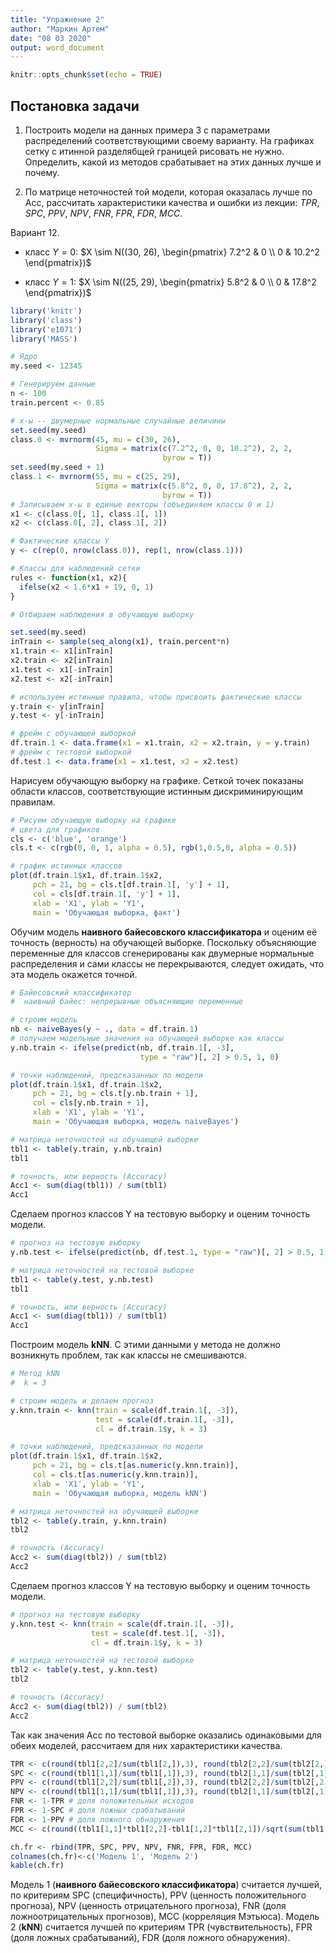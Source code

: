 ---
title: "Упражнение 2"
author: "Маркин Артем"
date: "08 03 2020"
output: word_document
---

```{r setup, include=FALSE}
knitr::opts_chunk$set(echo = TRUE)
```

## Постановка задачи
1. Построить модели на данных примера 3 с параметрами распределений соответствующими своему варианту. На графиках сетку с итинной разделябщей границей рисовать не нужно. Определить, какой из методов срабатывает на этих данных лучше и почему.

2. По матрице неточностей той модели, которая оказалась лучше по Acc, рассчитать характеристики качества и ошибки из лекции: $TPR$, $SPC$, $PPV$, $NPV$, $FNR$, $FPR$, $FDR$, $MCC$.

Вариант 12. 

- класс $Y=0$: $X \sim N((30, 26), \begin{pmatrix}
7.2^2 & 0 \\
0 & 10.2^2 \end{pmatrix})$

- класс $Y=1$: $X \sim N((25, 29), \begin{pmatrix}
5.8^2 & 0 \\
0 & 17.8^2 \end{pmatrix})$

``` {r, massage = FALSE, warning = FALSE}
library('knitr')
library('class')
library('e1071')
library('MASS')

# Ядро
my.seed <- 12345

# Генерируем данные
n <- 100
train.percent <- 0.85

# х-ы -- двумерные нормальные случайные величины
set.seed(my.seed)
class.0 <- mvrnorm(45, mu = c(30, 26),
                   Sigma = matrix(c(7.2^2, 0, 0, 10.2^2), 2, 2,
                                  byrow = T))
set.seed(my.seed + 1)
class.1 <- mvrnorm(55, mu = c(25, 29),
                   Sigma = matrix(c(5.8^2, 0, 0, 17.8^2), 2, 2,
                                  byrow = T))
# Записываем х-ы в единые векторы (объединяем классы 0 и 1)
x1 <- c(class.0[, 1], class.1[, 1])
x2 <- c(class.0[, 2], class.1[, 2])

# Фактические классы Y
y <- c(rep(0, nrow(class.0)), rep(1, nrow(class.1)))

# Классы для наблюдений сетки
rules <- function(x1, x2){
  ifelse(x2 < 1.6*x1 + 19, 0, 1)
}

# Отбираем наблюдения в обучающую выборку

set.seed(my.seed)
inTrain <- sample(seq_along(x1), train.percent*n)
x1.train <- x1[inTrain]
x2.train <- x2[inTrain]
x1.test <- x1[-inTrain]
x2.test <- x2[-inTrain]

# используем истинные правила, чтобы присвоить фактические классы
y.train <- y[inTrain]
y.test <- y[-inTrain]

# фрейм с обучающей выборкой
df.train.1 <- data.frame(x1 = x1.train, x2 = x2.train, y = y.train)
# фрейм с тестовой выборкой
df.test.1 <- data.frame(x1 = x1.test, x2 = x2.test)
```

Нарисуем обучающую выборку на графике. Сеткой точек показаны области классов, соответствующие истинным дискриминирующим правилам.

```{r, fig.height = 5, fig.width = 5}
# Рисуем обучающую выборку на графике
# цвета для графиков
cls <- c('blue', 'orange')
cls.t <- c(rgb(0, 0, 1, alpha = 0.5), rgb(1,0.5,0, alpha = 0.5))

# график истинных классов
plot(df.train.1$x1, df.train.1$x2, 
     pch = 21, bg = cls.t[df.train.1[, 'y'] + 1], 
     col = cls[df.train.1[, 'y'] + 1],
     xlab = 'X1', ylab = 'Y1',
     main = 'Обучающая выборка, факт')
```

Обучим модель **наивного байесовского классификатора** и оценим её точность (верность) на обучающей выборке. Поскольку объясняющие переменные для классов сгенерированы как двумерные нормальные распределения и сами классы не перекрываются, следует ожидать, что эта модель окажется точной.

```{r, fig.height = 5, fig.width = 5}
# Байесовский классификатор
#  наивный байес: непрерывные объясняющие переменные

# строим модель
nb <- naiveBayes(y ~ ., data = df.train.1)
# получаем модельные значения на обучающей выборке как классы
y.nb.train <- ifelse(predict(nb, df.train.1[, -3], 
                             type = "raw")[, 2] > 0.5, 1, 0)

# точки наблюдений, предсказанных по модели
plot(df.train.1$x1, df.train.1$x2, 
     pch = 21, bg = cls.t[y.nb.train + 1],
     col = cls[y.nb.train + 1], 
     xlab = 'X1', ylab = 'Y1',
     main = 'Обучающая выборка, модель naiveBayes')

# матрица неточностей на обучающей выборке
tbl1 <- table(y.train, y.nb.train)
tbl1

# точность, или верность (Accuracy)
Acc1 <- sum(diag(tbl1)) / sum(tbl1)
Acc1
```

Сделаем прогноз классов Y на тестовую выборку и оценим точность модели.   

```{r, fig.height = 5, fig.width = 5}

# прогноз на тестовую выборку
y.nb.test <- ifelse(predict(nb, df.test.1, type = "raw")[, 2] > 0.5, 1, 0)

# матрица неточностей на тестовой выборке
tbl1 <- table(y.test, y.nb.test)
tbl1

# точность, или верность (Accuracy)
Acc1 <- sum(diag(tbl1)) / sum(tbl1)
Acc1

```

Построим модель **kNN**. С этими данными у метода не должно возникнуть проблем, так как классы не смешиваются.

```{r, fig.height = 5, fig.width = 5}

# Метод kNN
#  k = 3

# строим модель и делаем прогноз
y.knn.train <- knn(train = scale(df.train.1[, -3]), 
                   test = scale(df.train.1[, -3]),
                   cl = df.train.1$y, k = 3)

# точки наблюдений, предсказанных по модели
plot(df.train.1$x1, df.train.1$x2, 
     pch = 21, bg = cls.t[as.numeric(y.knn.train)], 
     col = cls.t[as.numeric(y.knn.train)],
     xlab = 'X1', ylab = 'Y1',
     main = 'Обучающая выборка, модель kNN')

# матрица неточностей на обучающей выборке
tbl2 <- table(y.train, y.knn.train)
tbl2

# точность (Accuracy)
Acc2 <- sum(diag(tbl2)) / sum(tbl2)
Acc2
```

Сделаем прогноз классов Y на тестовую выборку и оценим точность модели. 

```{r, fig.height = 5, fig.width = 5}

# прогноз на тестовую выборку
y.knn.test <- knn(train = scale(df.train.1[, -3]), 
                  test = scale(df.test.1[, -3]),
                  cl = df.train.1$y, k = 3)

# матрица неточностей на тестовой выборке
tbl2 <- table(y.test, y.knn.test)
tbl2

# точность (Accuracy)
Acc2 <- sum(diag(tbl2)) / sum(tbl2)
Acc2

```

Так как значения Acc по тестовой выборке оказались одинаковыми для обеих моделей, рассчитаем для них характеристики качества.

```{r characteristics}
TPR <- c(round(tbl1[2,2]/sum(tbl1[2,]),3), round(tbl2[2,2]/sum(tbl2[2,]),3)) # чувствительность
SPC <- c(round(tbl1[1,1]/sum(tbl1[,1]),3), round(tbl2[1,1]/sum(tbl2[,1]),3)) # специфичность
PPV <- c(round(tbl1[2,2]/sum(tbl1[,2]),3), round(tbl2[2,2]/sum(tbl2[,2]),3)) # ценность положительного прогноза
NPV <- c(round(tbl1[1,1]/sum(tbl1[,1]),3), round(tbl2[1,1]/sum(tbl2[,1]),3)) # ценность отрицательного прогноза
FNR <- 1-TPR # доля положительных исходов
FPR <- 1-SPC # доля ложных срабатываний
FDR <- 1-PPV # доля ложного обнаружения
MCC <- c(round((tbl1[1,1]*tbl1[2,2]-tbl1[1,2]*tbl1[2,1])/sqrt(sum(tbl1[,2])*sum(tbl1[2,])*sum(tbl1[1,])*sum(tbl1[,1])),3), round((tbl2[1,1]*tbl2[2,2]-tbl2[1,2]*tbl2[2,1])/sqrt(sum(tbl2[,2])*sum(tbl2[2,])*sum(tbl2[1,])*sum(tbl2[,1])),3)) # корреляция Мэтьюса 

ch.fr <- rbind(TPR, SPC, PPV, NPV, FNR, FPR, FDR, MCC)
colnames(ch.fr)<-c('Модель 1', 'Модель 2')
kable(ch.fr)
```

Модель 1 (**наивного байесовского классификатора**) считается лучшей, по критериям SPC (специфичность), PPV (ценность положительного прогноза), NPV (ценность отрицательного прогноза), FNR (доля ложноотрицательных прогнозов), МСС (корреляция Мэтьюса). Модель 2 (**kNN**) считается лучшей по критериям TPR (чувствительность), FPR (доля ложных срабатываний), FDR (доля ложного обнаружения).

